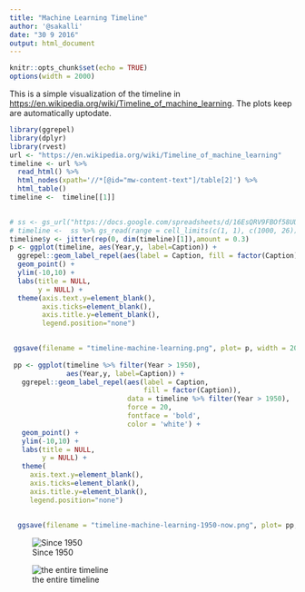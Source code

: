 ```yaml
---
title: "Machine Learning Timeline"
author: '@sakalli'
date: "30 9 2016"
output: html_document
---
```


```r
knitr::opts_chunk$set(echo = TRUE)
options(width = 2000)
```

This is a simple visualization of the timeline in <https://en.wikipedia.org/wiki/Timeline_of_machine_learning>. The plots keep are automatically uptodate.

```r

library(ggrepel)
library(dplyr)
library(rvest)
url <- "https://en.wikipedia.org/wiki/Timeline_of_machine_learning"
timeline <- url %>%
  read_html() %>%
  html_nodes(xpath='//*[@id="mw-content-text"]/table[2]') %>%
  html_table()
timeline <-  timeline[[1]]

  
# ss <- gs_url("https://docs.google.com/spreadsheets/d/16EsQRV9FBOf58UUxQ-ljzIhlvAMzNjWYpJfs6NndrdM/pubhtml", lookup = FALSE)
# timeline <-  ss %>% gs_read(range = cell_limits(c(1, 1), c(1000, 26)))
timeline$y <- jitter(rep(0, dim(timeline)[1]),amount = 0.3)
p <- ggplot(timeline, aes(Year,y, label=Caption)) + 
  ggrepel::geom_label_repel(aes(label = Caption, fill = factor(Caption)), data = timeline, force = 20, fontface = 'bold', color = 'white') +
  geom_point() +
  ylim(-10,10) +
  labs(title = NULL,
       y = NULL) +
  theme(axis.text.y=element_blank(),
        axis.ticks=element_blank(),
        axis.title.y=element_blank(),
        legend.position="none")

  
 ggsave(filename = "timeline-machine-learning.png", plot= p, width = 20, height = 10) 
  
 pp <- ggplot(timeline %>% filter(Year > 1950), 
              aes(Year,y, label=Caption)) + 
   ggrepel::geom_label_repel(aes(label = Caption, 
                                 fill = factor(Caption)), 
                             data = timeline %>% filter(Year > 1950), 
                             force = 20, 
                             fontface = 'bold', 
                             color = 'white') +
   geom_point() +
   ylim(-10,10) +
   labs(title = NULL,
        y = NULL) +
   theme(
     axis.text.y=element_blank(),
     axis.ticks=element_blank(),
     axis.title.y=element_blank(),
     legend.position="none")
 
 
  ggsave(filename = "timeline-machine-learning-1950-now.png", plot= pp, width = 20, height = 10) 

```

![Since 1950](timeline-machine-learning-1950-now.png "Since 1950")

![the entire timeline](timeline-machine-learning.png "The entire timeline")

<script type="text/javascript">(function(i,s,o,g,r,a,m){i['GoogleAnalyticsObject']=r;i[r]=i[r]||function(){ (i[r].q=i[r].q||[]).push(arguments)},i[r].l=1*new Date();a=s.createElement(o), m=s.getElementsByTagName(o)[0];a.async=1;a.src=g;m.parentNode.insertBefore(a,m) })(window,document,'script','https://www.google-analytics.com/analytics.js','ga'); ga('create', 'UA-74818-38', 'auto'); ga('send', 'pageview');</script>


